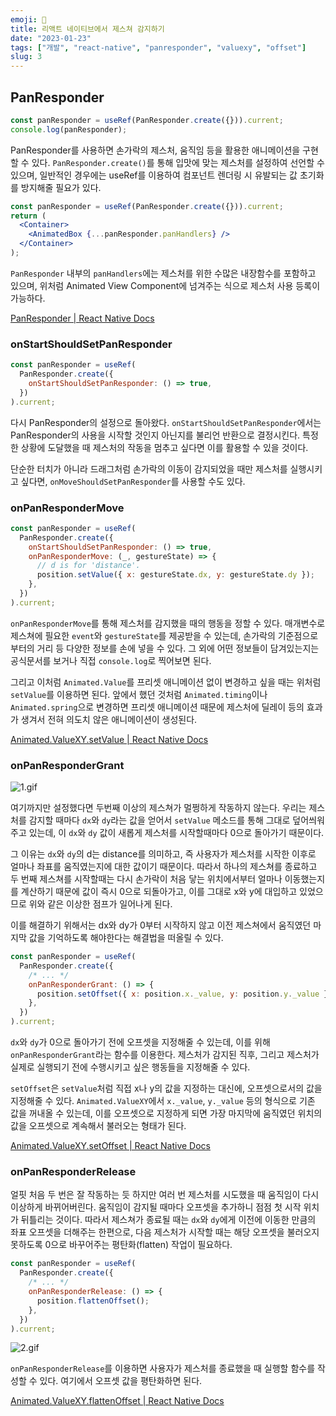 ```yaml
---
emoji: 🤞
title: 리액트 네이티브에서 제스쳐 감지하기
date: "2023-01-23"
tags: ["개발", "react-native", "panresponder", "valuexy", "offset"]
slug: 3
---
```


## PanResponder

```jsx
const panResponder = useRef(PanResponder.create({})).current;
console.log(panResponder);
```

PanResponder를 사용하면 손가락의 제스처, 움직임 등을 활용한 애니메이션을 구현할 수 있다. `PanResponder.create()`를 통해 입맛에 맞는 제스처를 설정하여 선언할 수 있으며, 일반적인 경우에는 useRef를 이용하여 컴포넌트 렌더링 시 유발되는 값 초기화를 방지해줄 필요가 있다.

```jsx
const panResponder = useRef(PanResponder.create({})).current;
return (
  <Container>
    <AnimatedBox {...panResponder.panHandlers} />
  </Container>
);
```

`PanResponder` 내부의 `panHandlers`에는 제스처를 위한 수많은 내장함수를 포함하고 있으며, 위처럼 Animated View Component에 넘겨주는 식으로 제스처 사용 등록이 가능하다.

[PanResponder | React Native Docs](https://reactnative.dev/docs/panresponder)

### onStartShouldSetPanResponder

```jsx
const panResponder = useRef(
  PanResponder.create({
    onStartShouldSetPanResponder: () => true,
  })
).current;
```

다시 PanResponder의 설정으로 돌아왔다. `onStartShouldSetPanResponder`에서는 PanResponder의 사용을 시작할 것인지 아닌지를 불리언 반환으로 결정시킨다. 특정한 상황에 도달했을 때 제스처의 작동을 멈추고 싶다면 이를 활용할 수 있을 것이다.

단순한 터치가 아니라 드래그처럼 손가락의 이동이 감지되었을 때만 제스처를 실행시키고 싶다면, `onMoveShouldSetPanResponder`를 사용할 수도 있다.

### onPanResponderMove

```jsx
const panResponder = useRef(
  PanResponder.create({
    onStartShouldSetPanResponder: () => true,
    onPanResponderMove: (_, gestureState) => {
      // d is for 'distance'.
      position.setValue({ x: gestureState.dx, y: gestureState.dy });
    },
  })
).current;
```

`onPanResponderMove`를 통해 제스처를 감지했을 때의 행동을 정할 수 있다. 매개변수로 제스쳐에 필요한 `event`와 `gestureState`를 제공받을 수 있는데, 손가락의 기준점으로부터의 거리 등 다양한 정보를 손에 넣을 수 있다. 그 외에 어떤 정보들이 담겨있는지는 공식문서를 보거나 직접 `console.log`로 찍어보면 된다.

그리고 이처럼 `Animated.Value`를 프리셋 애니메이션 없이 변경하고 싶을 때는 위처럼 `setValue`를 이용하면 된다. 앞에서 했던 것처럼 `Animated.timing`이나 `Animated.spring`으로 변경하면 프리셋 애니메이션 때문에 제스처에 딜레이 등의 효과가 생겨서 전혀 의도치 않은 애니메이션이 생성된다.

[Animated.ValueXY.setValue | React Native Docs](https://reactnative.dev/docs/animatedvaluexy#setvalue)

### onPanResponderGrant

![1.gif](./1.gif)

여기까지만 설정했다면 두번째 이상의 제스쳐가 멀쩡하게 작동하지 않는다. 우리는 제스처를 감지할 때마다 `dx`와 `dy`라는 값을 얻어서 `setValue` 메소드를 통해 그대로 덮어씌워주고 있는데, 이 `dx`와 `dy` 값이 새롭게 제스처를 시작할때마다 0으로 돌아가기 때문이다.

그 이유는 `dx`와 `dy`의 d는 distance를 의미하고, 즉 사용자가 제스처를 시작한 이후로 얼마나 좌표를 움직였는지에 대한 값이기 때문이다. 따라서 하나의 제스쳐를 종료하고 두 번째 제스쳐를 시작할때는 다시 손가락이 처음 닿는 위치에서부터 얼마나 이동했는지를 계산하기 때문에 값이 즉시 0으로 되돌아가고, 이를 그대로 x와 y에 대입하고 있었으므로 위와 같은 이상한 점프가 일어나게 된다.

이를 해결하기 위해서는 dx와 dy가 0부터 시작하지 않고 이전 제스쳐에서 움직였던 마지막 값을 기억하도록 해야한다는 해결법을 떠올릴 수 있다.

```jsx
const panResponder = useRef(
  PanResponder.create({
    /* ... */
    onPanResponderGrant: () => {
      position.setOffset({ x: position.x._value, y: position.y._value });
    },
  })
).current;
```

`dx`와 `dy`가 0으로 돌아가기 전에 오프셋을 지정해줄 수 있는데, 이를 위해 `onPanResponderGrant`라는 함수를 이용한다. 제스처가 감지된 직후, 그리고 제스처가 실제로 실행되기 전에 수행시키고 싶은 행동들을 지정해줄 수 있다.

`setOffset`은 `setValue`처럼 직접 x나 y의 값을 지정하는 대신에, 오프셋으로서의 값을 지정해줄 수 있다. `Animated.ValueXY`에서 `x._value`, `y._value` 등의 형식으로 기존 값을 꺼내올 수 있는데, 이를 오프셋으로 지정하게 되면 가장 마지막에 움직였던 위치의 값을 오프셋으로 계속해서 불러오는 형태가 된다.

[Animated.ValueXY.setOffset | React Native Docs](https://reactnative.dev/docs/animatedvaluexy#setoffset)

### onPanResponderRelease

얼핏 처음 두 번은 잘 작동하는 듯 하지만 여러 번 제스처를 시도했을 때 움직임이 다시 이상하게 바뀌어버린다. 움직임이 감지될 때마다 오프셋을 추가하니 점점 첫 시작 위치가 뒤틀리는 것이다. 따라서 제스쳐가 종료될 때는 `dx`와 `dy`에게 이전에 이동한 만큼의 좌표 오프셋을 더해주는 한편으로, 다음 제스처가 시작할 때는 해당 오프셋을 불러오지 못하도록 0으로 바꾸어주는 평탄화(flatten) 작업이 필요하다.

```jsx
const panResponder = useRef(
  PanResponder.create({
    /* ... */
    onPanResponderRelease: () => {
      position.flattenOffset();
    },
  })
).current;
```

![2.gif](./2.gif)

`onPanResponderRelease`를 이용하면 사용자가 제스처를 종료했을 때 실행할 함수를 작성할 수 있다. 여기에서 오프셋 값을 평탄화하면 된다.

[Animated.ValueXY.flattenOffset | React Native Docs](https://reactnative.dev/docs/animatedvaluexy#flattenoffset)
